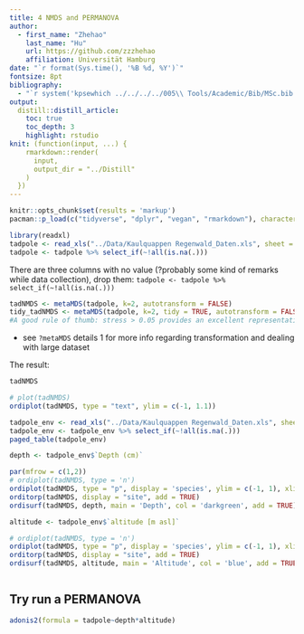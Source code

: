 ```yaml
---
title: 4 NMDS and PERMANOVA
author:
  - first_name: "Zhehao"
    last_name: "Hu"
    url: https://github.com/zzzhehao
    affiliation: Universität Hamburg
date: "`r format(Sys.time(), '%B %d, %Y')`"
fontsize: 8pt
bibliography:
  - "`r system('kpsewhich ../../../../005\\ Tools/Academic/Bib/MSc.bib', intern=TRUE)`"
output:
  distill::distill_article:
    toc: true
    toc_depth: 3
    highlight: rstudio
knit: (function(input, ...) {
    rmarkdown::render(
      input,
      output_dir = "../Distill"
    )
  })
---
```



```r
knitr::opts_chunk$set(results = 'markup')
pacman::p_load(c("tidyverse", "dplyr", "vegan", "rmarkdown"), character.only = TRUE)
```

```r
library(readxl)
tadpole <- read_xls("../Data/Kaulquappen Regenwald_Daten.xls", sheet = "streams_tadpoles_matrix")[, -1]
tadpole <- tadpole %>% select_if(~!all(is.na(.)))
```

There are three columns with no value (?probably some kind of remarks while data collection), drop them: `tadpole <- tadpole %>% select_if(~!all(is.na(.)))`


```r
tadNMDS <- metaMDS(tadpole, k=2, autotransform = FALSE) 
tidy_tadNMDS <- metaMDS(tadpole, k=2, tidy = TRUE, autotransform = FALSE) 
#A good rule of thumb: stress > 0.05 provides an excellent representation in reduced dimensions, > 0.1 is great, >0.2 is good/ok, and stress > 0.3 provides a poor representation
```
- see `?metaMDS` details 1 for more info regarding transformation and dealing with large dataset

The result:
```r
tadNMDS
```

```r
# plot(tadNMDS)
ordiplot(tadNMDS, type = "text", ylim = c(-1, 1.1))
```

```r
tadpole_env <- read_xls("../Data/Kaulquappen Regenwald_Daten.xls", sheet = "stream_habitat_matrix")
tadpole_env <- tadpole_env %>% select_if(~!all(is.na(.)))
paged_table(tadpole_env)
```

```r
depth <- tadpole_env$`Depth (cm)`

par(mfrow = c(1,2))
# ordiplot(tadNMDS, type = 'n')
ordiplot(tadNMDS, type = "p", display = 'species', ylim = c(-1, 1), xlim = c(-0.5, 1))
orditorp(tadNMDS, display = "site", add = TRUE)
ordisurf(tadNMDS, depth, main = 'Depth', col = 'darkgreen', add = TRUE)

altitude <- tadpole_env$`altitude [m asl]`

# ordiplot(tadNMDS, type = 'n')
ordiplot(tadNMDS, type = "p", display = 'species', ylim = c(-1, 1), xlim = c(-0.5, 1))
orditorp(tadNMDS, display = "site", add = TRUE)
ordisurf(tadNMDS, altitude, main = 'Altitude', col = 'blue', add = TRUE)

```

```r

```

## Try run a PERMANOVA

```r
adonis2(formula = tadpole~depth*altitude)
```